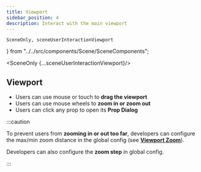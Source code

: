 ```yaml
---
title: Viewport
sidebar_position: 4
description: Interact with the main viewport
---
```


    SceneOnly, sceneUserInteractionViewport
} from "../../src/components/Scene/SceneComponents";

<SceneOnly {...sceneUserInteractionViewport}/>

## Viewport

* Users can use mouse or touch to **drag the viewport**
* Users can use mouse wheels to **zoom in or zoom out**
* Users can click any prop to open its **Prop Dialog**

:::caution

To prevent users from **zooming in or out too far**,
developers can configure the max/min zoom distance
in the global config (see **[Viewport Zoom](../global-config/viewport/viewport-zoom)**).

Developers can also configure the **zoom step** in global config.

:::
